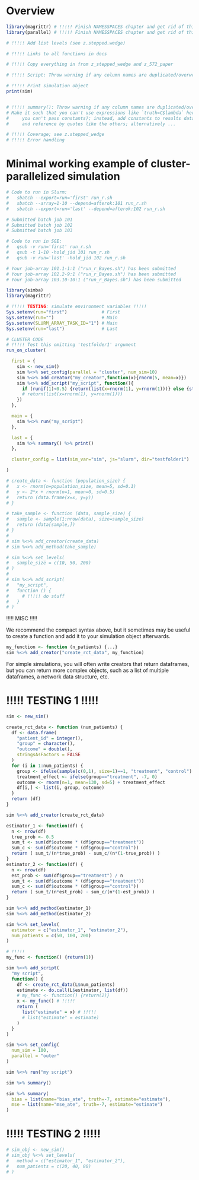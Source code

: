 # Overview

```r

library(magrittr) # !!!!! Finish NAMESSPACES chapter and get rid of this
library(parallel) # !!!!! Finish NAMESSPACES chapter and get rid of this

# !!!!! Add list levels (see z.stepped.wedge)

# !!!!! Links to all functions in docs

# !!!!! Copy everything in from z_stepped_wedge and z_572_paper

# !!!!! Script: Throw warning if any column names are duplicated/overwritten

# !!!!! Print simulation object
print(sim)


# !!!!! summary(): Throw warning if any column names are duplicated/overwritten
# Make it such that you can't use expressions like `truth=C$lambda` here (i.e. 
#     you can't pass constants); instead, add constants to results data frame
#     and reference by quotes like the others; alternatively ...

# !!!!! Coverage; see z.stepped_wedge
# !!!!! Error handling

```



# Minimal working example of cluster-parallelized simulation

```r

# Code to run in Slurm:
#   sbatch --export=run='first' run_r.sh
#   sbatch --array=1-10 --depend=afterok:101 run_r.sh
#   sbatch --export=run='last' --depend=afterok:102 run_r.sh

# Submitted batch job 101
# Submitted batch job 102
# Submitted batch job 103

# Code to run in SGE:
#   qsub -v run='first' run_r.sh
#   qsub -t 1-10 -hold_jid 101 run_r.sh
#   qsub -v run='last' -hold_jid 102 run_r.sh

# Your job-array 101.1-1:1 ("run_r_Bayes.sh") has been submitted
# Your job-array 102.2-9:1 ("run_r_Bayes.sh") has been submitted
# Your job-array 103.10-10:1 ("run_r_Bayes.sh") has been submitted

library(simba)
library(magrittr)

# !!!!! TESTING: simulate environment variables !!!!!
Sys.setenv(run="first")             # First
Sys.setenv(run="")                  # Main
Sys.setenv(SLURM_ARRAY_TASK_ID="1") # Main
Sys.setenv(run="last")              # Last

# CLUSTER CODE
# !!!!! Test this omitting 'testfolder1' argument
run_on_cluster(

  first = {
    sim <- new_sim()
    sim %<>% set_config(parallel = "cluster", num_sim=10)
    sim %<>% add_creator("my_creator",function(x){rnorm(5, mean=x)})
    sim %<>% add_script("my_script", function(){
      if (runif(1)<0.5) {return(list(x=rnorm(1), y=rnorm(1)))} else {stop("e")}
      # return(list(x=rnorm(1), y=rnorm(1)))
    })
  },

  main = {
    sim %<>% run("my_script")
  },

  last = {
    sim %>% summary() %>% print()
  },

  cluster_config = list(sim_var="sim", js="slurm", dir="testfolder1")

)

# create_data <- function (population_size) {
#   x <- rnorm(n=population_size, mean=5, sd=0.1)
#   y <- 2*x + rnorm(n=1, mean=0, sd=0.5)
#   return (data.frame(x=x, y=y))
# }

# take_sample <- function (data, sample_size) {
#   sample <- sample(1:nrow(data), size=sample_size)
#   return (data[sample,])
# }
# 
# sim %<>% add_creator(create_data)
# sim %<>% add_method(take_sample)

# sim %<>% set_levels(
#   sample_size = c(10, 50, 200)
# )
# 
# sim %<>% add_script(
#   "my_script",
#   function () {
#     # !!!!! do stuff
#   }
# )

```


!!!!! MISC !!!!!

We recommend the compact syntax above, but it sometimes may be useful to create a function and add it to your simulation object afterwards.

```r
my_function <- function (n_patients) {...}
sim %<>% add_creator("create_rct_data", my_function)
```

For simple simulations, you will often write creators that return dataframes, but you can return more complex objects, such as a list of multiple dataframes, a network data structure, etc.



# !!!!! TESTING 1 !!!!!

```r

sim <- new_sim()

create_rct_data <- function (num_patients) {
  df <- data.frame(
    "patient_id" = integer(),
    "group" = character(),
    "outcome" = double(),
    stringsAsFactors = FALSE
  )
  for (i in 1:num_patients) {
    group <- ifelse(sample(c(0,1), size=1)==1, "treatment", "control")
    treatment_effect <- ifelse(group=="treatment", -7, 0)
    outcome <- rnorm(n=1, mean=130, sd=5) + treatment_effect
    df[i,] <- list(i, group, outcome)
  }
  return (df)
}

sim %<>% add_creator(create_rct_data)

estimator_1 <- function(df) {
  n <- nrow(df)
  true_prob <- 0.5
  sum_t <- sum(df$outcome * (df$group=="treatment"))
  sum_c <- sum(df$outcome * (df$group=="control"))
  return ( sum_t/(n*true_prob) - sum_c/(n*(1-true_prob)) )
}
estimator_2 <- function(df) {
  n <- nrow(df)
  est_prob <- sum(df$group=="treatment") / n
  sum_t <- sum(df$outcome * (df$group=="treatment"))
  sum_c <- sum(df$outcome * (df$group=="control"))
  return ( sum_t/(n*est_prob) - sum_c/(n*(1-est_prob)) )
}

sim %<>% add_method(estimator_1)
sim %<>% add_method(estimator_2)

sim %<>% set_levels(
  estimator = c("estimator_1", "estimator_2"),
  num_patients = c(50, 100, 200)
)

# !!!!!
my_func <- function() {return(1)}

sim %<>% add_script(
  "my script",
  function() {
    df <- create_rct_data(L$num_patients)
    estimate <- do.call(L$estimator, list(df))
    # my_func <- function() {return(2)}
    x <- my_func() # !!!!!
    return (
      list("estimate" = x) # !!!!!
      # list("estimate" = estimate)
    )
  }
)

sim %<>% set_config(
  num_sim = 100,
  parallel = "outer"
)

sim %<>% run("my script")

sim %>% summary()

sim %>% summary(
  bias = list(name="bias_ate", truth=-7, estimate="estimate"),
  mse = list(name="mse_ate", truth=-7, estimate="estimate")
)

```



# !!!!! TESTING 2 !!!!!

```r

# sim_obj <- new_sim()
# sim_obj %<>% set_levels(
#   method = c("estimator_1", "estimator_2"),
#   num_patients = c(20, 40, 80)
# )

```
